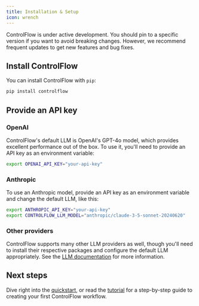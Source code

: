 ```yaml
---
title: Installation & Setup
icon: wrench
---
```

<Warning>
ControlFlow is under active development. You should pin to a specific version if you want to avoid breaking changes. However, we recommend frequent updates to get new features and bug fixes.
</Warning>

## Install ControlFlow

You can install ControlFlow with `pip`:

```bash
pip install controlflow 
```

## Provide an API key

### OpenAI

ControlFlow's default LLM is OpenAI's GPT-4o model, which provides excellent performance out of the box. To use it, you'll need to provide an API key as an environment variable:

```bash
export OPENAI_API_KEY="your-api-key"
```

### Anthropic

To use an Anthropic model, provide an API key as an environment variable and change the default LLM, like this:

```bash
export ANTHROPIC_API_KEY="your-api-key"
export CONTROLFLOW_LLM_MODEL="anthropic/claude-3-5-sonnet-20240620"
```

### Other providers

ControlFlow supports many other LLM providers as well, though you'll need to install their respective packages and configure the default LLM appropriately. See the [LLM documentation](/guides/llms) for more information.


## Next steps

Dive right into the [quickstart](/quickstart), or read the [tutorial](/tutorial) for a step-by-step guide to creating your first ControlFlow workflow.

